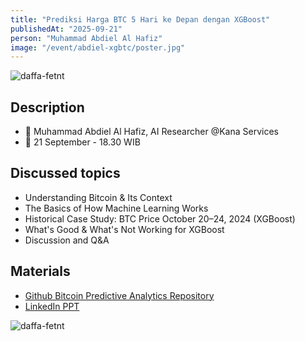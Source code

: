 ```yaml
---
title: "Prediksi Harga BTC 5 Hari ke Depan dengan XGBoost"
publishedAt: "2025-09-21"
person: "Muhammad Abdiel Al Hafiz"
image: "/event/abdiel-xgbtc/poster.jpg"
---
```


![daffa-fetnt](/event/abdiel-xgbtc/poster.jpg)

## Description

- 📢 Muhammad Abdiel Al Hafiz, AI Researcher @Kana Services
- 📅 21 September - 18.30 WIB

## Discussed topics

- Understanding Bitcoin & Its Context
- The Basics of How Machine Learning Works
- Historical Case Study: BTC Price October 20–24, 2024 (XGBoost)
- What's Good & What's Not Working for XGBoost
- Discussion and Q&A

## Materials

- [Github Bitcoin Predictive Analytics Repository](https://github.com/dlzcods/bitcoin-predictive-analytics)
- [LinkedIn PPT](https://lnkd.in/p/geT6GiSX)

![daffa-fetnt](/event/abdiel-xgbtc/doc.webp)
